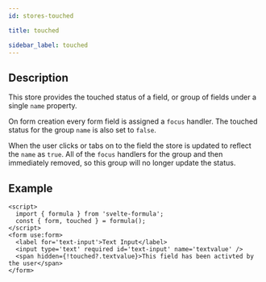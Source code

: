 ```yaml
---
id: stores-touched

title: touched

sidebar_label: touched
---
```


## Description

This store provides the touched status of a field, or group of fields under a single `name` property.

On form creation every form field is assigned a `focus` handler. The touched status for the group `name` is also set to `false`.

When the user clicks or tabs on to the field the store is updated to reflect the `name` as `true`.
All of the `focus` handlers for the group and then immediately removed, so this group will no longer update the status.

## Example

```svelte
<script>
  import { formula } from 'svelte-formula';
  const { form, touched } = formula();
</script>
<form use:form>
  <label for='text-input'>Text Input</label>
  <input type='text' required id='text-input' name='textvalue' />
  <span hidden={!touched?.textvalue}>This field has been activted by the user</span>
</form>
```
